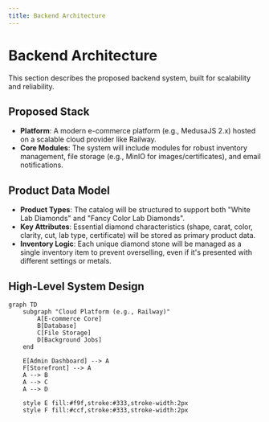 ```yaml
---
title: Backend Architecture
---
```


# Backend Architecture

This section describes the proposed backend system, built for scalability and reliability.

## Proposed Stack

- **Platform**: A modern e-commerce platform (e.g., MedusaJS 2.x) hosted on a scalable cloud provider like Railway.
- **Core Modules**: The system will include modules for robust inventory management, file storage (e.g., MinIO for images/certificates), and email notifications.

## Product Data Model

- **Product Types**: The catalog will be structured to support both "White Lab Diamonds" and "Fancy Color Lab Diamonds".
- **Key Attributes**: Essential diamond characteristics (shape, carat, color, clarity, cut, lab type, certificate) will be stored as primary product data.
- **Inventory Logic**: Each unique diamond stone will be managed as a single inventory item to prevent overselling, even if it's presented with different settings or metals.

## High-Level System Design

```mermaid
graph TD
    subgraph "Cloud Platform (e.g., Railway)"
        A[E-commerce Core]
        B[Database]
        C[File Storage]
        D[Background Jobs]
    end

    E[Admin Dashboard] --> A
    F[Storefront] --> A
    A --> B
    A --> C
    A --> D

    style E fill:#f9f,stroke:#333,stroke-width:2px
    style F fill:#ccf,stroke:#333,stroke-width:2px
```

